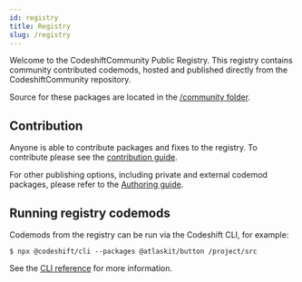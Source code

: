 ```yaml
---
id: registry
title: Registry
slug: /registry
---
```


Welcome to the CodeshiftCommunity Public Registry. This registry contains community contributed codemods,
hosted and published directly from the CodeshiftCommunity repository.

Source for these packages are located in the [/community folder](https://github.com/CodeshiftCommunity/CodeshiftCommunity/tree/main/community).

## Contribution

Anyone is able to contribute packages and fixes to the registry. To contribute please see the [contribution guide](/docs/contribution).

For other publishing options, including private and external codemod packages, please refer to the [Authoring guide](/docs/authoring).

## Running registry codemods

Codemods from the registry can be run via the Codeshift CLI, for example:

```
$ npx @codeshift/cli --packages @atlaskit/button /project/src
```

See the [CLI reference](/docs/cli) for more information.
